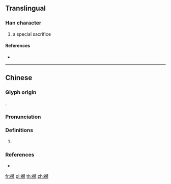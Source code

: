 {{character info/new}}
==Translingual==

===Han character===
{{Han char|rn=113|rad=示|as=19|sn=24|four=31286|canj=IFFKC}}

# a special sacrifice

====References====
* {{Han ref|kx=0847.340|dkj=24875|dj=1269.190|hdz=42412.120|uh=79B7|ud=31159|bh=F8B6|bd=63670}}

----

==Chinese==
{{zh-forms}}

===Glyph origin===
{{Han etym}}
{{Han compound|示|類|c1=s|c2=p|ls=psc}}.

===Pronunciation===
{{zh-pron
|m=lèi
|c=leoi6
|mc=y
|oc=y
|cat=
}}

===Definitions===
{{zh-hanzi}}

# {{rfdef|zh}}

===References===
* {{R:twedu|B03081}}

[[fr:禷]]
[[pl:禷]]
[[th:禷]]
[[zh:禷]]